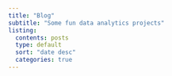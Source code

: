 ```yaml
---
title: "Blog"
subtitle: "Some fun data analytics projects"
listing:
  contents: posts 
  type: default 
  sort: "date desc" 
  categories: true 
---
```

